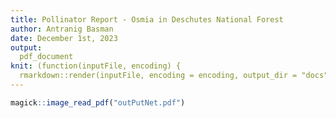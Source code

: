 ```yaml
---
title: Pollinator Report - Osmia in Deschutes National Forest
author: Antranig Basman
date: December 1st, 2023
output: 
  pdf_document
knit: (function(inputFile, encoding) {
  rmarkdown::render(inputFile, encoding = encoding, output_dir = "docs", output_options = list(copy_resources = TRUE)) })
---
```



```r
magick::image_read_pdf("outPutNet.pdf")
```

